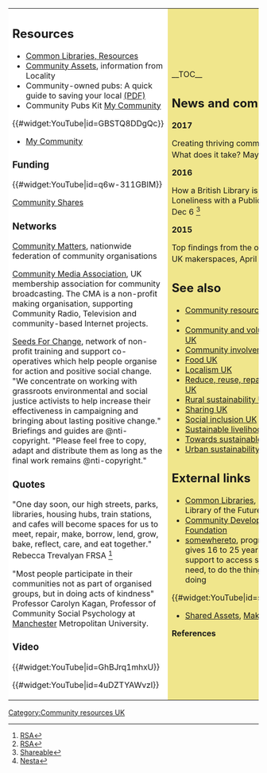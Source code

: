 {| cellpadding="8" cellspacing="0"
|- valign="top" 
| style="background:white" width="52%"|
{{topicl|[[United Kingdom]]|[[Community resources]]}}
{{PhotowantedCASwikiUK}}

== Resources ==
*[http://commonlibraries.cc/resources/ Common Libraries, Resources]
*[http://locality.org.uk/our-work/assets/ Community Assets], information from Locality
*Community-owned pubs: A quick guide to saving your local [http://mycommunity.org.uk/wp-content/uploads/2015/03/Community-owned-pubs-a-quick-guide-to-saving-your-local-2016.pdf (PDF)]
*Community Pubs Kit [http://mycommunity.org.uk/resources/pubs/ My Community]

{{#widget:YouTube|id=GBSTQ8DDgQc}}

*[http://mycommunityrights.org.uk/ My Community]

=== Funding ===

{{#widget:YouTube|id=q6w-311GBIM}}

[http://communityshares.org.uk/ Community Shares]

=== Networks ===

[http://www.communitymatters.org.uk/ Community Matters], nationwide federation of community organisations

[http://www.commedia.org.uk/ Community Media Association], UK membership association for community broadcasting. The CMA is a non-profit making organisation, supporting Community Radio, Television and community-based Internet projects. {{W|Community Media Association}}

[http://www.seedsforchange.org.uk/ Seeds For Change], network of non-profit training and support co-operatives which help people organise for action and positive social change. "We concentrate on working with grassroots environmental and social justice activists to help increase their effectiveness in campaigning and bringing about lasting positive change." Briefings and guides are @nti-copyright. "Please feel free to copy, adapt and distribute them as long as the final work remains @nti-copyright."

=== Quotes ===

"One day soon, our high streets, parks, libraries, housing hubs, train stations, and cafes will become spaces for us to meet, repair, make, borrow, lend, grow, bake, reflect, care, and eat together." Rebecca Trevalyan FRSA <ref>[https://www.thersa.org/discover/publications-and-articles/rsa-blogs/2017/05/creating-thriving-community-hubs-what-does-it-take RSA]</ref>

"Most people participate in their communities not as part of organised groups, but in doing acts of kindness" Professor Carolyn Kagan, Professor of Community Social Psychology at [[Manchester]] Metropolitan University.

=== Video ===

{{#widget:YouTube|id=GhBJrq1mhxU}}

{{#widget:YouTube|id=4uDZTYAWvzI}}

| style="background:khaki" |

__TOC__

== News and comment ==

'''2017'''

Creating thriving community hubs: What does it take? May 2 <ref>[https://www.thersa.org/discover/publications-and-articles/rsa-blogs/2017/05/creating-thriving-community-hubs-what-does-it-take RSA]</ref>

'''2016'''

How a British Library is Fighting Loneliness with a Public Living Room, Dec 6 <ref>[http://www.shareable.net/blog/how-a-british-library-is-fighting-loneliness-with-a-public-living-room Shareable]</ref>

'''2015''' 

Top findings from the open dataset of UK makerspaces, April 24 <ref>[http://www.nesta.org.uk/blog/top-findings-open-dataset-uk-makerspaces Nesta]</ref>

== See also ==
*[[Community resources]]
*{{localtopicUK}}
*[[Community and voluntary action UK]]
*[[Community involvement UK]]
*[[Food UK]]
*[[Localism UK]]
*[[Reduce, reuse, repair and recycle UK]]
*[[Rural sustainability UK]]
*[[United_Kingdom#Sharing|Sharing UK]]
*[[Social inclusion UK]]
*[[Sustainable livelihood UK]]
*[[Towards sustainable economies UK]]
*[[Urban sustainability UK]]

== External links ==
*[http://commonlibraries.cc/ Common Libraries], "Prototyping the Library of the Future - today..."
*[http://www.cdf.org.uk/ Community Development Foundation]
*[http://somewhereto.com/ somewhereto], programme which gives 16 to 25 year olds the support to access spaces they need, to do the things they love doing 

{{#widget:YouTube|id=st6GDDGfGRw}}

*[http://www.sharedassets.org.uk/ Shared Assets], [https://makinglandwork.wordpress.com/ Making Land Work]


'''References'''
{{Attrib sca ref|Community resources UK}}
<references/>
|}


{{scaendmenu}}
[[Category:Community resources UK]]